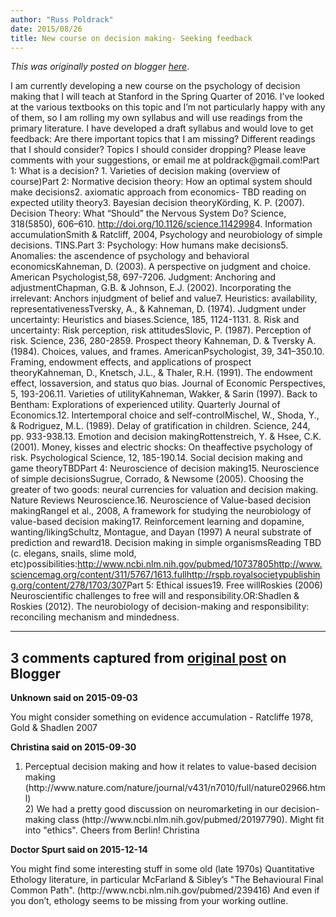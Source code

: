 ```yaml
---
author: "Russ Poldrack"
date: 2015/08/26
title: New course on decision making- Seeking feedback
---
```


*This was originally posted on blogger [here](https://russpoldrack.blogspot.com/2015/08/new-course-on-decision-making-seeking.html)*.

I am currently developing a new course on the psychology of decision making that I will teach at Stanford in the Spring Quarter of 2016. I've looked at the various textbooks on this topic and I'm not particularly happy with any of them, so I am rolling my own syllabus and will use readings from the primary literature.  I have developed a draft syllabus and would love to get feedback: Are there important topics that I am missing?  Different readings that I should consider?  Topics I should consider dropping?  Please leave comments with your suggestions, or email me at poldrack@gmail.com!Part 1: What is a decision? 1. Varieties of decision making (overview of course)Part 2: Normative decision theory: How an optimal system should make decisions2. axiomatic approach from economics- TBD reading on expected utility theory3. Bayesian decision theoryKörding, K. P. (2007). Decision Theory: What “Should” the Nervous System Do? Science, 318(5850), 606–610. [http://doi.org/10.1126/science.1142998](http://doi.org/10.1126/science.1142998)4. Information accumulationSmith & Ratcliff, 2004, Psychology and neurobiology of simple decisions.  TINS.Part 3: Psychology: How humans make decisions5. Anomalies: the ascendence of psychology and behavioral economicsKahneman, D. (2003). A perspective on judgment and choice. American Psychologist,58, 697-7206. Judgment: Anchoring and adjustmentChapman, G.B. & Johnson, E.J. (2002). Incorporating the irrelevant: Anchors injudgment of belief and value7. Heuristics: availability, representativenessTversky, A., & Kahneman, D. (1974). Judgment under uncertainty: Heuristics and biases.Science, 185, 1124-1131. 8. Risk and uncertainty: Risk perception, risk attitudesSlovic, P. (1987). Perception of risk. Science, 236, 280-2859. Prospect theory Kahneman, D. & Tversky A. (1984). Choices, values, and frames. AmericanPsychologist, 39, 341–350.10. Framing, endowment effects, and applications of prospect theoryKahneman, D., Knetsch, J.L., & Thaler, R.H. (1991). The endowment effect, lossaversion, and status quo bias. Journal of Economic Perspectives, 5, 193-206.11. Varieties of utilityKahneman, Wakker, & Sarin (1997). Back to Bentham: Explorations of experienced utility.  Quarterly Journal of Economics.12. Intertemporal choice and self-controlMischel, W., Shoda, Y., & Rodriguez, M.L. (1989). Delay of gratification in children. Science, 244, pp. 933-938.13. Emotion and decision makingRottenstreich, Y. & Hsee, C.K. (2001). Money, kisses and electric shocks: On theaffective psychology of risk. Psychological Science, 12, 185-190.14. Social decision making and game theoryTBDPart 4: Neuroscience of decision making15. Neuroscience of simple decisionsSugrue, Corrado, & Newsome (2005). Choosing the greater of two goods: neural currencies for valuation and decision making. Nature Reviews Neuroscience.16. Neuroscience of Value-based decision makingRangel et al., 2008, A framework for studying the neurobiology of value-based decision making17. Reinforcement learning and dopamine, wanting/likingSchultz, Montague, and Dayan (1997) A neural substrate of prediction and reward18. Decision making in simple organismsReading TBD (c. elegans, snails, slime mold, etc)possibilities:[http://www.ncbi.nlm.nih.gov/pubmed/10737805](http://www.ncbi.nlm.nih.gov/pubmed/10737805)[http://www.sciencemag.org/content/311/5767/1613.full](http://www.sciencemag.org/content/311/5767/1613.full)[http://rspb.royalsocietypublishing.org/content/278/1703/307](http://rspb.royalsocietypublishing.org/content/278/1703/307)Part 5: Ethical issues19. Free willRoskies (2006) Neuroscientific challenges to free will and responsibility.OR:Shadlen & Roskies (2012). The neurobiology of decision-making and responsibility: reconciling mechanism and mindedness. 

---

## 3 comments captured from [original post](https://russpoldrack.blogspot.com/2015/08/new-course-on-decision-making-seeking.html) on Blogger

**Unknown said on 2015-09-03**

You might consider something on evidence accumulation - Ratcliffe 1978, Gold &amp; Shadlen 2007

**Christina said on 2015-09-30**

1) Perceptual decision making and how it relates to value-based decision making (http://www.nature.com/nature/journal/v431/n7010/full/nature02966.html)<br />2) We had a pretty good discussion on neuromarketing in our decision-making class (http://www.ncbi.nlm.nih.gov/pubmed/20197790). Might fit into &quot;ethics&quot;. Cheers from Berlin! Christina

**Doctor Spurt said on 2015-12-14**

You might find some interesting stuff in some old (late 1970s) Quantitative Ethology literature, in particular McFarland &amp; Sibley's &quot;The Behavioural Final Common Path&quot;. (http://www.ncbi.nlm.nih.gov/pubmed/239416) And even if you don't, ethology seems to be missing from your working outline.

